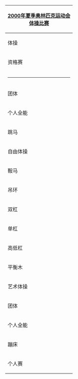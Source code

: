 {| class="infobox" style="padding:0.3em; margin-left:15px; border:1px solid #B8C7D9; background:#f5faff; font-size:90%; line-height:1.5em"
|- style="background:#cedff2; text-align:center;"
!colspan=5|[[2000年夏季奥林匹克运动会]]<br/>[[2000年夏季奥林匹克运动会体操比赛|体操比赛]]
|- style="background:#deeaf6; text-align:center;"
!colspan=5|体操
|-
|资格赛
|&nbsp;
|[[2000年夏季奥林匹克运动会体操比赛－男子资格赛|男子]]
|&nbsp;
|[[2000年夏季奥林匹克运动会体操比赛－女子资格赛|女子]]
|-
|colspan=5|<hr>
|-
|团体
|&nbsp;
|[[2000年夏季奥林匹克运动会体操比赛－男子体操团体|男子]]
|&nbsp;
|[[2000年夏季奥林匹克运动会体操比赛－女子体操团体|女子]]
|-
|个人全能
|
|[[2000年夏季奥林匹克运动会体操比赛－男子个人全能|男子]]
|
|[[2000年夏季奥林匹克运动会体操比赛－女子个人全能|女子]]
|-
|跳马
|
|[[2000年夏季奥林匹克运动会体操比赛－男子跳马|男子]]
|
|[[2000年夏季奥林匹克运动会体操比赛－女子跳马|女子]]
|-
|自由体操
|
|[[2000年夏季奥林匹克运动会体操比赛－男子自由体操|男子]]
|
|[[2000年夏季奥林匹克运动会体操比赛－女子自由体操|女子]]
|-
|鞍马
|
|[[2000年夏季奥林匹克运动会体操比赛－男子鞍马|男子]]
|
|
|-
|吊环 
|
|[[2000年夏季奥林匹克运动会体操比赛－男子吊环|男子]]
|
|
|-
|双杠
|
|[[2000年夏季奥林匹克运动会体操比赛－男子双杠|男子]]
|
|
|-
|单杠
|
|[[2000年夏季奥林匹克运动会体操比赛－男子单杠|男子]]
|
|
|-
|高低杠
|
|
|
|[[2000年夏季奥林匹克运动会体操比赛－女子高低杠|女子]]
|-
|平衡木
|
|
|
|[[2000年夏季奥林匹克运动会体操比赛－女子平衡木|女子]]
|- style="background:#deeaf6; text-align:center;"
!colspan=5|艺术体操
|-
|团体
|
|
|
|[[2000年夏季奥林匹克运动会体操比赛－女子团体艺术体操|女子]]
|-
|个人全能
|
|
|
|[[2000年夏季奥林匹克运动会体操比赛－女子个人全能艺术体操|女子]]
|- style="background:#deeaf6; text-align:center;"
!colspan=5|蹦床
|-
|个人赛
|
|[[2000年夏季奥林匹克运动会体操比赛－男子蹦床|男子]]
|
|[[2000年夏季奥林匹克运动会体操比赛－女子蹦床|女子]]
|}
